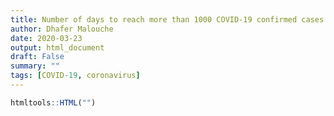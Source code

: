 ```yaml
---
title: Number of days to reach more than 1000 COVID-19 confirmed cases
author: Dhafer Malouche
date: 2020-03-23
output: html_document
draft: False
summary: ""
tags: [COVID-19, coronavirus] 
---
```



```r
htmltools::HTML("")
```
